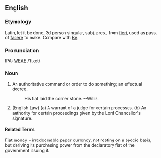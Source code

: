 ==English==
===Etymology===
Latin, let it be done, 3d person singular, subj. pres., from [[fieri]], used as pass. of [[facere]] to make. Compare with [[Be]].

===Pronunciation===
IPA: [[WEAE]] /ˈfi.æt/

===Noun===
# An authoritative command or order to do something; an effectual decree.
#:    His fiat laid the corner stone. --Willis.
# (English Law) (a) A warrant of a judge for certain processes. (b) An authority for certain proceedings given by the Lord Chancellor's signature.

====Related Terms====
[[Fiat money]] = irredeemable paper currency, not resting on a specie basis, but deriving its purchasing power from the declaratory fiat of the government issuing it.
<!-- material copied from Webster's Revised Unabridged Dictionary (1913) -->